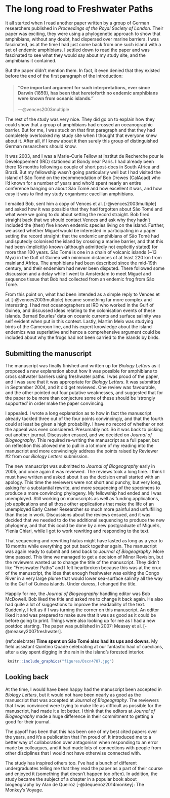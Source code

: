 \mainmatter

# The long road to Freshwater Paths

It all started when I read another paper written by a group of German researchers published in *Proceedings of the Royal Society of London*. Their paper was exciting, they were using a phylogenetic approach to show that amphibians, without any doubt, had dispersed over marine barriers. I was fascinated, as at the time I had just come back from one such island with a set of endemic amphibians. I settled down to read the paper and was fascinated to see what they would say about my study site, and the amphibians it contained.

But the paper didn't mention them. In fact, it even denied that they existed before the end of the first paragraph of the introduction:

> #### "One important argument for such interpretations, ever since Darwin (1859), has been that heretoforth no endemic amphibians were known from oceanic islands."
>
> ---@vences2003multiple

The rest of the study was very nice. They did go on to explain how they could show that a group of amphibians had crossed an oceanographic barrier. But for me, I was stuck on that first paragraph and that they had completely overlooked my study site when I thought that everyone knew about it. After all, if I knew about it then surely this group of distinguished German researchers should know.

It was 2003, and I was a Marie-Curie Fellow at Institut de Recherche pour le Développement (IRD) stationed at Bondy near Paris. I had already been there 18 months following a couple of short post-docs in South Africa and Brazil. But my fellowship wasn't going particularly well but I had visited the island of São Tomé on the recommendation of Bob Drewes (CalAcad) who I'd known for a number of years and who'd spent nearly an entire conference banging on about São Tomé and how excellent it was, and how easy it was to find my study organisms: caecilian amphibians.

I emailed Bob, sent him a copy of Vences et al. [-@vences2003multiple] and asked how it was possible that they had forgotten about São Tomé and what were we going to do about setting the record straight. Bob fired straight back that we should contact Vences and ask why they hadn't included the (then) five known endemic species living on the island. Further, we asked whether Miguel would be interested in participating in a paper setting the record straight: that the endemic amphibians of São Tomé had undisputedly colonised the island by crossing a marine barrier, and that this had been (implicitly) known (although admittedly not explicitly stated) for more than 100 years. São Tomé is one in a chain of volcanic islands (\~13 Mya) in the Gulf of Guinea with minimum distances of at least 220 km from mainland Africa. The amphibians had been described since the mid-19th century, and their endemism had never been disputed. There followed some discussion and a delay while I went to Amsterdam to meet Miguel and sequence tissue that Bob had collected from an endemic frog from São Tomé.

From this point on, what had been intended as a simple reply to Vences et al. [-@vences2003multiple] became something far more complex and interesting. I had met oceanographers at IRD who worked in the Gulf of Guinea, and discussed ideas relating to the colonisation events of these islands. Bernad Bourles' data on oceanic currents and surface salinity was self evident when put in this context. Lastly, Martim Melo was studying birds of the Cameroon line, and his expert knowledge about the island endemics was superlative and hence a comprehensive argument could be included about why the frogs had not been carried to the islands by birds.

## Submitting the manuscript

The manuscript was finally finished and written up for *Biology Letters* as it proposed a new explanation about how it was possible for amphibians to cross saltwater barriers using freshwater paths. I was proud of the paper, and I was sure that it was appropriate for *Biology Letters*. It was submitted in September 2004, and it did get reviewed. One review was favourable, and the other pointed out four putative weaknesses, and suggested that for the paper to be more than conjecture some of these should be 'strongly supported' in order make the paper convincing.

I appealed. I wrote a long explanation as to how in fact the manuscript already tackled three out of the four points convincingly, and that the fourth could at least be given a high probability. I have no record of whether or not the appeal was even considered. Presumably not. So it was back to picking out another journal. Discussion ensued, and we decided on *Journal of Biogeography*. This required re-writing the manuscript as a full paper, but on reflection this allowed me to pull in a lot more of my reading into the manuscript and more convincingly address the points raised by Reviewer \#2 from our *Biology Letters* submission.

The new manuscript was submitted to *Journal of Biogeography* early in 2005, and once again it was reviewed. The reviews took a long time. I think I must have written and asked about it as the decision email started with an apology. This time the reviewers were not short and punchy, but very long, asking for a substantial rewrite, and more sequencing of the specimens to produce a more convincing phylogeny. My fellowship had ended and I was unemployed. Still working on manuscripts as well as funding applications, job applications and all those other applications that make the life of an unemployed Early Career Researcher so much more painful and unfulfilling than those in work. Discussions about the reviews ensued, and it was decided that we needed to do the additional sequencing to produce the new phylogeny, and that this could be done by a new postgraduate of Miguel's, Ylenia Chiari, while I got to work rewriting and responding to the text.

That sequencing and rewriting hiatus might have lasted as long as a year to 18 months while everything got put back together again. The manuscript was again ready to submit and send back to *Journal of Biogeography.* More time passed. This time we managed to get a decision of Minor Revision, but the reviewers wanted us to change the title of the manuscript. They didn't like "Freshwater Paths" and I felt heartbroken because this was at the crux of the manuscript, the idea that enough freshwater was exiting the Congo River in a very large plume that would lower sea-surface salinity all the way to the Gulf of Guinea islands. Under duress, I changed the title.

Happily for me, the *Journal of Biogeography* handling editor was Bob McDowell. Bob liked the title and asked me to change it back again. He also had quite a lot of suggestions to improve the readability of the text. Suddenly, I felt as if I was turning the corner on this manuscript. An editor liked it and was prepared to make sure that it was as good as it could be before going to print. Things were also looking up for me as I had a new postdoc starting. The paper was published in 2007: Measey et al. [-@measey2007freshwater].

(ref:celebrate) **Time spent on São Tomé also had its ups and downs**. My field assistant Quintino Quade celebrating at our fantastic haul of caeclians, after a day spent digging in the rain in the island's forested interior.

```{r celebrate, echo=FALSE, out.width = '85%', fig.cap="(ref:celebrate)"}
 knitr::include_graphics("figures/Dscn4787.jpg")
```

## Looking back

At the time, I would have been happy had the manuscript been accepted in *Biology Letters*, but it would not have been nearly as good as the manuscript that was accepted at *Journal of Biogeography.* The reviewers that I was convinced were trying to make life as difficult as possible for the manuscript, had made it a lot better. I think that the editors at *Journal of Biogeography* made a huge difference in their commitment to getting a good for their journal.

The payoff has been that this has been one of my best cited papers over the years, and it's a publication that I'm proud of. It introduced me to a better way of collaboration over antagonism when responding to an error made by colleagues, and it had made lots of connections with people from other disciplines that I would not have otherwise connected with.

The study has inspired others too. I've had a bunch of different undergraduates telling me that they read the paper as a part of their course and enjoyed it (something that doesn't happen too often). In addition, the study became the subject of a chapter in a popular book about biogeography by Alan de Queiroz [-@dequeiroz2014monkey]: The Monkey's Voyage.

